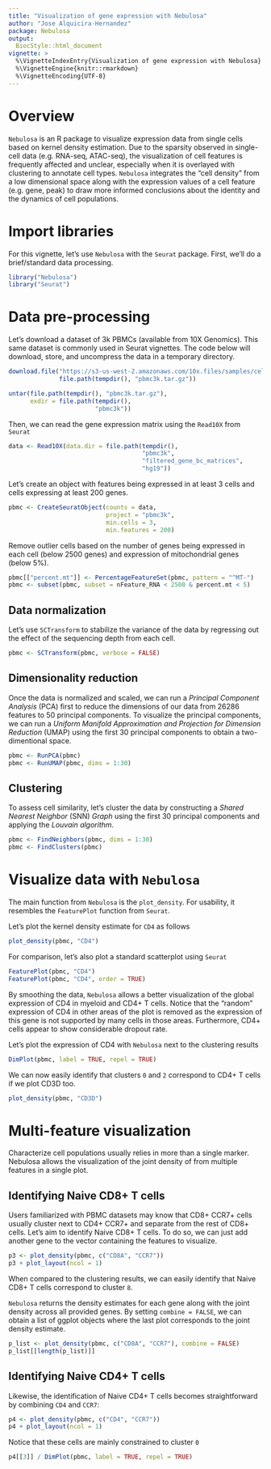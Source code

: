 ```yaml
---
title: "Visualization of gene expression with Nebulosa"
author: "Jose Alquicira-Hernandez"
package: Nebulosa
output: 
  BiocStyle::html_document
vignette: >
  %\VignetteIndexEntry{Visualization of gene expression with Nebulosa}
  %\VignetteEngine{knitr::rmarkdown}
  %\VignetteEncoding{UTF-8}  
---
```


# Overview

`Nebulosa` is an R package to visualize expression data from single cells based
on kernel density estimation. Due to the sparsity observed in single-cell data 
(e.g. RNA-seq, ATAC-seq), the visualization of cell features is frequently 
affected and unclear, especially when it is overlayed with clustering
to annotate cell types. `Nebulosa` integrates the "cell density" from a low
dimensional space along with the expression values of a cell feature (e.g. gene, 
peak) to draw more informed conclusions about the identity and the
dynamics of cell populations.

# Import libraries
  
For this vignette, let's use `Nebulosa` with the `Seurat` package. 
First, we'll do a brief/standard data processing.

```r
library("Nebulosa")
library("Seurat")
```

# Data pre-processing


Let's download a dataset of 3k PBMCs (available from 10X Genomics). This same 
dataset is commonly used in Seurat vignettes. The code below will download, 
store, and uncompress the data in a temporary directory.

```r
download.file("https://s3-us-west-2.amazonaws.com/10x.files/samples/cell/pbmc3k/pbmc3k_filtered_gene_bc_matrices.tar.gz", 
              file.path(tempdir(), "pbmc3k.tar.gz"))

untar(file.path(tempdir(), "pbmc3k.tar.gz"), 
      exdir = file.path(tempdir(), 
                        "pbmc3k"))
```


Then, we can read the gene expression matrix using the `Read10X` from `Seurat`

```r
data <- Read10X(data.dir = file.path(tempdir(), 
                                     "pbmc3k",
                                     "filtered_gene_bc_matrices",
                                     "hg19"))
```

Let's create an object with features being expressed in at least 3 cells and 
cells expressing at least 200 genes.

```r
pbmc <- CreateSeuratObject(counts = data, 
                           project = "pbmc3k", 
                           min.cells = 3, 
                           min.features = 200)
```

Remove outlier cells based on the number of genes being expressed in each cell 
(below 2500 genes) and expression of mitochondrial genes (below 5%).

```r
pbmc[["percent.mt"]] <- PercentageFeatureSet(pbmc, pattern = "^MT-")
pbmc <- subset(pbmc, subset = nFeature_RNA < 2500 & percent.mt < 5)
```

## Data normalization

Let's use `SCTransform` to stabilize the variance of the data by regressing out 
the effect of the sequencing depth from each cell.

```r
pbmc <- SCTransform(pbmc, verbose = FALSE)
```

## Dimensionality reduction

Once the data is normalized and scaled, we can run a 
_Principal Component Analysis_  (PCA) first to reduce the dimensions of our 
data from 26286 features to 50 principal components. To visualize the principal 
components, we can run a
_Uniform Manifold Approximation and Projection for Dimension Reduction_ (UMAP) 
using the first 30 principal components to obtain a two-dimentional space.

```r
pbmc <- RunPCA(pbmc)
pbmc <- RunUMAP(pbmc, dims = 1:30)
```

## Clustering

To assess cell similarity, let's cluster the data by constructing a 
_Shared Nearest Neighbor _(SNN) _Graph_ using the first 30 principal components 
and applying the _Louvain algorithm_.

```r
pbmc <- FindNeighbors(pbmc, dims = 1:30)
pbmc <- FindClusters(pbmc)
```


# Visualize data with `Nebulosa`

The main function from `Nebulosa` is the `plot_density`. For usability, it 
resembles the `FeaturePlot` function from `Seurat`. 

Let's plot the kernel density estimate for `CD4` as follows

```r
plot_density(pbmc, "CD4")
```

For comparison, let's also plot a standard scatterplot using `Seurat`

```r
FeaturePlot(pbmc, "CD4")
FeaturePlot(pbmc, "CD4", order = TRUE)
```

By smoothing the data, `Nebulosa` allows a better visualization of the global 
expression of CD4 in myeloid and CD4+ T cells. Notice that the "random" 
expression of CD4 in other areas of the plot is removed as the expression of 
this gene is not supported by many cells in those areas. Furthermore, CD4+ 
cells appear to show considerable dropout rate.

Let's plot the expression of CD4 with `Nebulosa` next to the clustering results

```r
DimPlot(pbmc, label = TRUE, repel = TRUE)
```

We can now easily identify that clusters `0` and `2` correspond to CD4+ T cells
if we plot CD3D too.

```r
plot_density(pbmc, "CD3D")
```

# Multi-feature visualization

Characterize cell populations usually relies in more than a single marker. 
Nebulosa allows the visualization of the joint density of from multiple 
features in a single plot.

## Identifying Naive CD8+ T cells

Users familiarized with PBMC datasets may know that CD8+ CCR7+ cells usually 
cluster next to CD4+ CCR7+ and separate from the rest of CD8+ cells. Let's aim 
to identify Naive CD8+ T cells. To do so, we can just add another gene to the 
vector containing the features to visualize. 

```r
p3 <- plot_density(pbmc, c("CD8A", "CCR7"))
p3 + plot_layout(ncol = 1)
```

When compared to the clustering results, we can easily identify that Naive 
CD8+ T cells correspond to cluster `8`. 


`Nebulosa` returns the density estimates for each gene along with the joint 
density across all provided genes. By setting `combine = FALSE`, we can obtain 
a list of ggplot objects where the last plot corresponds to the joint density 
estimate.


```r
p_list <- plot_density(pbmc, c("CD8A", "CCR7"), combine = FALSE)
p_list[[length(p_list)]]
```

## Identifying Naive CD4+ T cells

Likewise, the identification of Naive CD4+ T cells becomes straightforward by 
combining `CD4` and `CCR7`:

```r
p4 <- plot_density(pbmc, c("CD4", "CCR7"))
p4 + plot_layout(ncol = 1)
```

Notice that these cells are mainly constrained to cluster `0`

```r
p4[[3]] / DimPlot(pbmc, label = TRUE, repel = TRUE)
```










